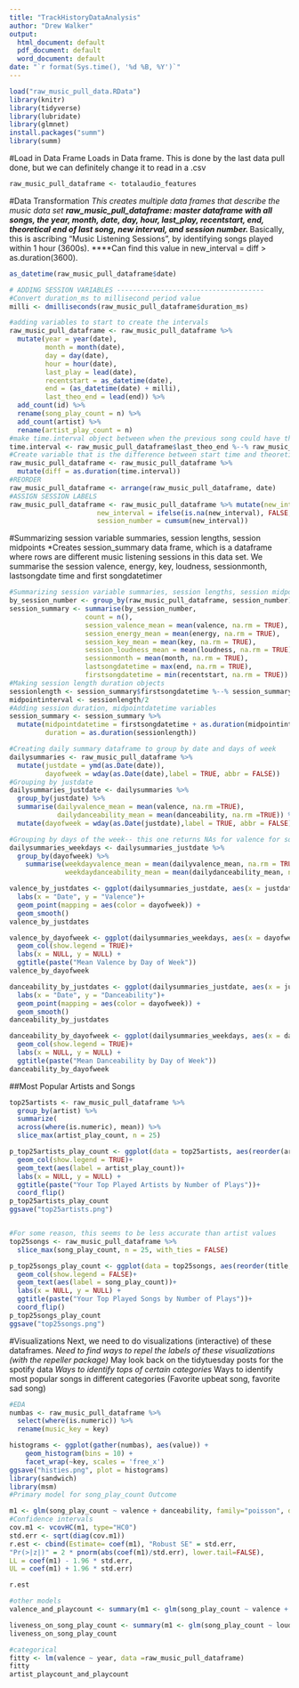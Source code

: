```yaml
---
title: "TrackHistoryDataAnalysis"
author: "Drew Walker"
output:
  html_document: default
  pdf_document: default
  word_document: default
date: "`r format(Sys.time(), '%d %B, %Y')`"
---
```


```r
load("raw_music_pull_data.RData")
library(knitr)
library(tidyverse)
library(lubridate)
library(glmnet)
install.packages("summ")
library(summ)
```

#Load in Data Frame
Loads in Data frame. This is done by the last data pull done, but we can definitely change it to read in a .csv 
```r
raw_music_pull_dataframe <- totalaudio_features
```

#Data Transformation
*This creates multiple data frames that describe the music data set
**raw_music_pull_dataframe: master dataframe with all songs, the year, month, date, day, hour, last_play, recentstart, end, theoretical end of last song, new interval, and session number.
***Basically, this is ascribing "Music Listening Sessions", by identifying songs played within 1 hour (3600s).
****Can find this value in new_interval = diff > as.duration(3600).
```r
as_datetime(raw_music_pull_dataframe$date)

# ADDING SESSION VARIABLES -------------------------------------
#Convert duration_ms to millisecond period value 
milli <- dmilliseconds(raw_music_pull_dataframe$duration_ms)

#adding variables to start to create the intervals
raw_music_pull_dataframe <- raw_music_pull_dataframe %>% 
  mutate(year = year(date), 
         month = month(date), 
         day = day(date), 
         hour = hour(date),
         last_play = lead(date), 
         recentstart = as_datetime(date),
         end = (as_datetime(date) + milli),
         last_theo_end = lead(end)) %>%
  add_count(id) %>% 
  rename(song_play_count = n) %>%
  add_count(artist) %>% 
  rename(artist_play_count = n)
#make time.interval object between when the previous song could have theoretically ended and the start of the track played most recently to indicate if there was time after it finished playing or was skipped
time.interval <- raw_music_pull_dataframe$last_theo_end %--% raw_music_pull_dataframe$recentstart
#Create variable that is the difference between start time and theoretical last time played in duration
raw_music_pull_dataframe <- raw_music_pull_dataframe %>% 
  mutate(diff = as.duration(time.interval))
#REORDER
raw_music_pull_dataframe <- arrange(raw_music_pull_dataframe, date) 
#ASSIGN SESSION LABELS 
raw_music_pull_dataframe <- raw_music_pull_dataframe %>% mutate(new_interval = diff > as.duration(3600),
                      new_interval = ifelse(is.na(new_interval), FALSE, new_interval),
                      session_number = cumsum(new_interval))
```
#Summarizing session variable summaries, session lengths, session midpoints 
*Creates session_summary data frame, which is a dataframe where rows are different music listening sessions in this data set. We summarise the session valence, energy, key, loudness, sessionmonth, lastsongdate time and first songdatetimer
```r
#Summarizing session variable summaries, session lengths, session midpoints 
by_session_number <- group_by(raw_music_pull_dataframe, session_number)
session_summary <- summarise(by_session_number,
                   count = n(),
                   session_valence_mean = mean(valence, na.rm = TRUE),
                   session_energy_mean = mean(energy, na.rm = TRUE),
                   session_key_mean = mean(key, na.rm = TRUE),
                   session_loudness_mean = mean(loudness, na.rm = TRUE),
                   sessionmonth = mean(month, na.rm = TRUE),
                   lastsongdatetime = max(end, na.rm = TRUE),
                   firstsongdatetime = min(recentstart, na.rm = TRUE))
#Making session length duration objects
sessionlength <- session_summary$firstsongdatetime %--% session_summary$lastsongdatetime
midpointinterval <- sessionlength/2
#Adding session duration, midpointdatetime variables
session_summary <- session_summary %>% 
  mutate(midpointdatetime = firstsongdatetime + as.duration(midpointinterval),
         duration = as.duration(sessionlength))
```
```r
#Creating daily summary dataframe to group by date and days of week
dailysummaries <- raw_music_pull_dataframe %>% 
  mutate(justdate = ymd(as.Date(date)),
         dayofweek = wday(as.Date(date),label = TRUE, abbr = FALSE))
#Grouping by justdate
dailysummaries_justdate <- dailysummaries %>% 
  group_by(justdate) %>% 
  summarise(dailyvalence_mean = mean(valence, na.rm =TRUE),
            dailydanceability_mean = mean(danceability, na.rm =TRUE)) %>% 
  mutate(dayofweek = wday(as.Date(justdate),label = TRUE, abbr = FALSE))

#Grouping by days of the week-- this one returns NAs for valence for some reason
dailysummaries_weekdays <- dailysummaries_justdate %>% 
  group_by(dayofweek) %>% 
    summarise(weekdayvalence_mean = mean(dailyvalence_mean, na.rm = TRUE),
              weekdaydanceability_mean = mean(dailydanceability_mean, na.rm = TRUE))
```

```r
valence_by_justdates <- ggplot(dailysummaries_justdate, aes(x = justdate, y = dailyvalence_mean)) +
  labs(x = "Date", y = "Valence")+
  geom_point(mapping = aes(color = dayofweek)) + 
  geom_smooth()
valence_by_justdates

valence_by_dayofweek <- ggplot(dailysummaries_weekdays, aes(x = dayofweek, y = weekdayvalence_mean, fill = dayofweek, label = dayofweek))+
  geom_col(show.legend = TRUE)+
  labs(x = NULL, y = NULL) +
  ggtitle(paste("Mean Valence by Day of Week"))
valence_by_dayofweek
```

```r
danceability_by_justdates <- ggplot(dailysummaries_justdate, aes(x = justdate, y = dailydanceability_mean)) +
  labs(x = "Date", y = "Danceability")+
  geom_point(mapping = aes(color = dayofweek)) + 
  geom_smooth()
danceability_by_justdates

danceability_by_dayofweek <- ggplot(dailysummaries_weekdays, aes(x = dayofweek, y = weekdaydanceability_mean, fill = dayofweek, label = dayofweek))+
  geom_col(show.legend = TRUE)+
  labs(x = NULL, y = NULL) +
  ggtitle(paste("Mean Danceability by Day of Week"))
danceability_by_dayofweek
```


##Most Popular Artists and Songs
```r
top25artists <- raw_music_pull_dataframe %>% 
  group_by(artist) %>% 
  summarize(
  across(where(is.numeric), mean)) %>% 
  slice_max(artist_play_count, n = 25)

p_top25artists_play_count <- ggplot(data = top25artists, aes(reorder(artist, artist_play_count), y = artist_play_count, fill = artist, label = artist_play_count))+
  geom_col(show.legend = TRUE)+
  geom_text(aes(label = artist_play_count))+
  labs(x = NULL, y = NULL) +
  ggtitle(paste("Your Top Played Artists by Number of Plays"))+
  coord_flip()
p_top25artists_play_count
ggsave("top25artists.png")


#For some reason, this seems to be less accurate than artist values
top25songs <- raw_music_pull_dataframe %>% 
  slice_max(song_play_count, n = 25, with_ties = FALSE)

p_top25songs_play_count <- ggplot(data = top25songs, aes(reorder(title, song_play_count), y = song_play_count, fill = title, label = song_play_count))+
  geom_col(show.legend = FALSE)+
  geom_text(aes(label = song_play_count))+
  labs(x = NULL, y = NULL) +
  ggtitle(paste("Your Top Played Songs by Number of Plays"))+
  coord_flip()
p_top25songs_play_count
ggsave("top25songs.png")
```

#Visualizations
Next, we need to do visualizations (interactive) of these dataframes.
*Need to find ways to repel the labels of these visualizations (with the repeller package)
*May look back on the tidytuesday posts for the spotify data
*Ways to identify tops of certain categories
*Ways to identify most popular songs in different categories (Favorite upbeat song, favorite sad song) 


```r
#EDA
numbas <- raw_music_pull_dataframe %>% 
  select(where(is.numeric)) %>% 
  rename(music_key = key)

histograms <- ggplot(gather(numbas), aes(value)) + 
    geom_histogram(bins = 10) + 
    facet_wrap(~key, scales = 'free_x')
ggsave("histies.png", plot = histograms)
library(sandwich)
library(msm)
#Primary model for song_play_count Outcome

m1 <- glm(song_play_count ~ valence + danceability, family="poisson", data= numbas)
#Confidence intervals 
cov.m1 <- vcovHC(m1, type="HC0")
std.err <- sqrt(diag(cov.m1))
r.est <- cbind(Estimate= coef(m1), "Robust SE" = std.err,
"Pr(>|z|)" = 2 * pnorm(abs(coef(m1)/std.err), lower.tail=FALSE),
LL = coef(m1) - 1.96 * std.err,
UL = coef(m1) + 1.96 * std.err)

r.est

#other models 
valence_and_playcount <- summary(m1 <- glm(song_play_count ~ valence + danceability, family="poisson", data= numbas))

liveness_on_song_play_count <- summary(m1 <- glm(song_play_count ~ loudness, family="poisson", data= numbas))
liveness_on_song_play_count

#categorical 
fitty <- lm(valence ~ year, data =raw_music_pull_dataframe)
fitty
artist_playcount_and_playcount

```

```r

```


